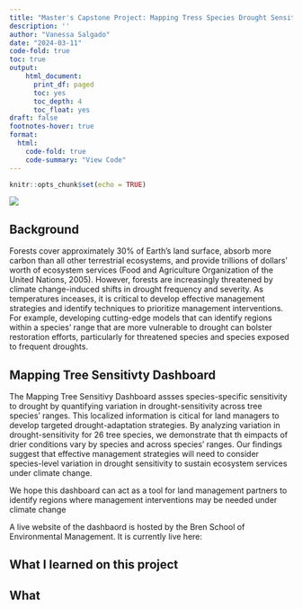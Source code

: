 ```yaml
---
title: "Master's Capstone Project: Mapping Tress Species Drought Sensitivity Under Climate Change "
description: ''
author: "Vanessa Salgado"
date: "2024-03-11"
code-fold: true 
toc: true
output:
    html_document:
      print_df: paged
      toc: yes
      toc_depth: 4
      toc_float: yes
draft: false
footnotes-hover: true
format: 
  html:
    code-fold: true
    code-summary: "View Code"
---
```



```r
knitr::opts_chunk$set(echo = TRUE)
```

![](cropped-mortality-morrow-rock.jpg)

## Background 

Forests cover approximately 30% of Earth’s land surface, absorb more carbon than all other terrestrial ecosystems, and provide trillions of dollars’ worth of ecosystem services (Food and Agriculture Organization of the United Nations, 2005). However, forests are increasingly threatened by climate change-induced shifts in drought frequency and severity. As temperatures inceases, it is critical to develop effective management strategies and identify techniques to prioritize management interventions. For example, developing cutting-edge models that can identify regions within a species’ range that are more vulnerable to drought can bolster restoration efforts, particularly for threatened species and species exposed to frequent droughts.

## Mapping Tree Sensitivty Dashboard

The Mapping Tree Sensitivy Dashboard assses species-specific sensitivity to drought by quantifying variation in drought-sensitivity across tree species’ ranges. This localized information is citical for land managers to develop targeted drought-adaptation strategies. By analyzing variation in drought-sensitivity for 26 tree species, we demonstrate that th eimpacts of drier conditions vary by species and across species’ ranges. Our findings suggest that effective management strategies will need to consider species-level variation in drought sensitivity to sustain ecosystem services under climate change.

We hope this dashboard can act as a tool for land management partners to identify regions where management interventions may be needed under climate change

<!-- Screenshots   -->

A live website of the dashbaord is hosted by the Bren School of Environmental Management. It is currently live here: 

## What I learned on this project


## What 


